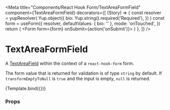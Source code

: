 
<Meta
  title="Components/React Hook Form/TextAreaFormField"
  component={TextAreaFormField}
  decorators={[
    (Story) => {
      const resolver = yupResolver(
        Yup.object({
          bio: Yup.string().required('Required'),
        })
      )
      const form = useForm({
        resolver,
        defaultValues: { bio: '' },
        mode: 'onTouched',
      })
      return (
        <Form form={form} onSubmit={action('onSubmit')}>
          <Story />
        </Form>
      )
    },
  ]}
/>

# TextAreaFormField

A [TextAreaField](../?path=/docs/components-formnew-fields-textareafield--default-story) within the context of a `react-hook-form` form.

The form value that is returned for validation is of type `string` by default. If `transformEmptyToNull` is `true` and the input is empty, `null` is returned.


<Canvas>
  <Story
    name="Default"
    args={{
      name: 'bio',
      label: 'Bio',
      placeholder: 'Your Bio',
      message: 'Say something about yourself',
      mode: Mode.light,
      variant: FormVariant.solid,
      disabled: false,
    }}
  >
    {Template.bind({})}
  </Story>
</Canvas>

### Props

<ArgsTable story="Default" />
